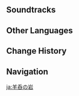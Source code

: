 {{Location Infobox
|image        = <gallery>
Lamb-Devourer Rock.png|In-game
Point of Interest Lamb-Devourer Rock Map Location.png|Map
</gallery>
|type         = Point of Interest
|region       = Sumeru
|subregion    = Great Red Sand
|area         = Land of Upper Setekh
|subarea      = 
}}
{{Location Intro|description=<p>{{If Self|Lamb-Devourer Rock|It|Lamb-Devourer Rock}} serves as the secret base of the [[The Eremites#Thutmose|Thutmose]] and is accessed during the {{Quest|Hidden Mercenaries}}.</p>}}

==Soundtracks==
{{Soundtracks by Category Table|type=location}}

==Other Languages==
{{Other Languages|default_hidden=1
|en      = Lamb-Devourer Rock
|zhs     = 吞羊岩
|zhs_rm  = Tūnyáng-yán
|zht     = 吞羊岩
|zht_rm  = Tūnyáng-yán
|ja      = 羊呑の岩
|ja_rm   = Hitsuji-nomi<!--Youton? Youdon?--> no Iwa{{Assumed}}
|ko      = 양을 삼킨 바위
|ko_rm   = Yang-eul Samkin Bawi
|es      = Peñasco Devoracarneros
|fr      = Rocher agneauvore
|ru      = Скала Поедателя ягнят
|th      = Lamb-Devourer Rock
|vi      = Thôn Dương Nham
|de      = Lammfresser-Felsen
|id      = Lamb-Devourer Rock
|pt      = Rocha Come-Cordeiro
|tr      = Koyun Yutan Kaya
|it      = Roccia divoragnelli
}}

==Change History==
{{Change History|3.1}}

==Navigation==
{{PoI Navbox|Sumeru}}

[[ja:羊呑の岩]]